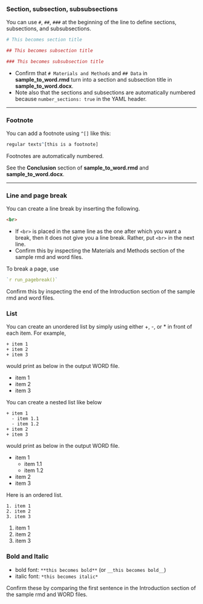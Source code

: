 ### Section, subsection, subsubsections

You can use `#`, `##`, `###` at the beginning of the line to define sections, subsections, and subsubsections.

```r
# This becomes section title

## This becomes subsection title

### This becomes subsubsection title
```

:::{.callout-note}
+ Confirm that `# Materials and Methods` and `## Data` in **sample_to_word.rmd** turn into a section and subsection title in **sample_to_word.docx**.
+ Note also that the sections and subsections are automatically numbered because `number_sections: true` in the YAML header.
:::

---

### Footnote

You can add a footnote using `^[]` like this:

```r
regular texts^[this is a footnote]
```

Footnotes are automatically numbered.

:::{.callout-note}
See the **Conclusion** section of **sample_to_word.rmd** and **sample_to_word.docx**. 
:::

---

### Line and page break

You can create a line break by inserting the following.

```markdown
<br>
```

:::{.callout-tip}
+ If `<br>` is placed in the same line as the one after which you want a break, then it does not give you a line break. Rather, put `<br>` in the next line.
+ Confirm this by inspecting the Materials and Methods section of the sample rmd and word files.
:::

To break a page, use
```r
`r run_pagebreak()`
```

:::{.callout-note}
Confirm this by inspecting the end of the Introduction section of the sample rmd and word files.
:::


### List

You can create an unordered list by simply using either +, -, or * in front of each item. For example,

````verbatim
+ item 1
+ item 2
+ item 3
````

would print as below in the output WORD file.

+ item 1
+ item 2
+ item 3

You can create a nested list like below

````verbatim
+ item 1
  - item 1.1
  - item 1.2
+ item 2
+ item 3
````

would print as below in the output WORD file.

+ item 1
  - item 1.1
  - item 1.2
+ item 2
+ item 3

Here is an ordered list. 

````verbatim
1. item 1
2. item 2
3. item 3
````

1. item 1
2. item 2
3. item 3

### Bold and Italic

+ bold font: `**this becomes bold**` (or `__this becomes bold__`)
+ italic font: `*this becomes italic*` 

:::{.callout-note}
Confirm these by comparing the first sentence in the Introduction section of the sample rmd and WORD files.
:::
